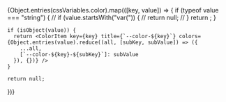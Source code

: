 
<Meta title="Colors" />

<Title>Colors</Title>

<ColorPalette>
  {Object.entries(cssVariables.color).map(([key, value]) => {
    if (typeof value === "string") {
      // if (value.startsWith("var(")) {
      //   return null;
      // }
      return <ColorItem key={key} title={`--color-${key}`} colors={{ [`--color-${key}`]: value }} />;
    }

    if (isObject(value)) {
      return <ColorItem key={key} title={`--color-${key}`} colors={Object.entries(value).reduce((all, [subKey, subValue]) => ({
        ...all,
        [`--color-${key}-${subKey}`]: subValue
      }), {})} />
    }

    return null;

})}

</ColorPalette>
